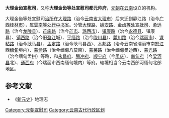 '''大理金齿宣慰司'''，又称'''大理金齿等处宣慰司都元帅府'''，[[元朝|元朝]]在[[云南|云南]]设立的机构。

大理金齿等处宣慰司[[治所|治所]]在[[大理路|大理路]]（治今[[云南省|云南省]][[大理市|大理市]]）后来迁到静江路（治今[[广西|广西]][[桂林市|桂林市]]），属[[雲南等处行中书省|雲南等处行中书省]]。分管[[大理路|大理路]]、[[姚安路|姚安路]]、[[金齿等处宣抚司|金齿等处宣抚司]]、[[柔远路|柔远路]]（治今[[龙陵县|龙陵县]]）、[[芒施府|芒施路]]（治今[[芒市|芒市]]、[[潞西市|潞西市]]）、[[镇康路|镇康路]]（治今[[永德县|永德县]]、镇康县）、[[镇西路|镇西路]]（治今旧[[盈江|盈江]]城）、[[平缅路|平缅路]]（治今[[陇川县|陇川县]]）、[[麓川路|麓川路]]（治今[[瑞丽市|瑞丽市]]）、[[谋粘路|谋粘路]]（治今[[耿马县|耿马县]]）、[[孟定路|孟定路]]（治今耿马县西）、[[木邦路|木邦路]]（治今云南省瑞丽市南[[怒江|怒江]]西[[缅甸|缅甸]]境内）、[[蒙怜路|蒙怜路]]（治今缅甸八莫南）、[[蒙莱路|蒙莱路]]（治今缅甸曼迪西）、[[蒙光路|蒙光路]]（治今缅甸孟拱）等路，和[[永昌府|永昌府]]、[[腾冲府|腾冲府]]、[[顺宁府|顺宁府]]（今[[凤庆|凤庆]]）、[[南甸府|南甸府]]（今[[梁河县|梁河县]]北）、[[通西府|通西府]]（今瑞丽市西南缅甸境内）等府。辖境相当今云南西部河缅甸北部地区。 
==参考文献==
*《[[新元史|新元史]]》地理志
{{元朝云南行政区划}}
{{元朝行政区划|nocat}}
{{元朝行政区划小作品}}
{{DEFAULTSORT:D}}
[[Category:元朝宣慰司|Category:元朝宣慰司]]
[[Category:云南古代行政区划|Category:云南古代行政区划]]